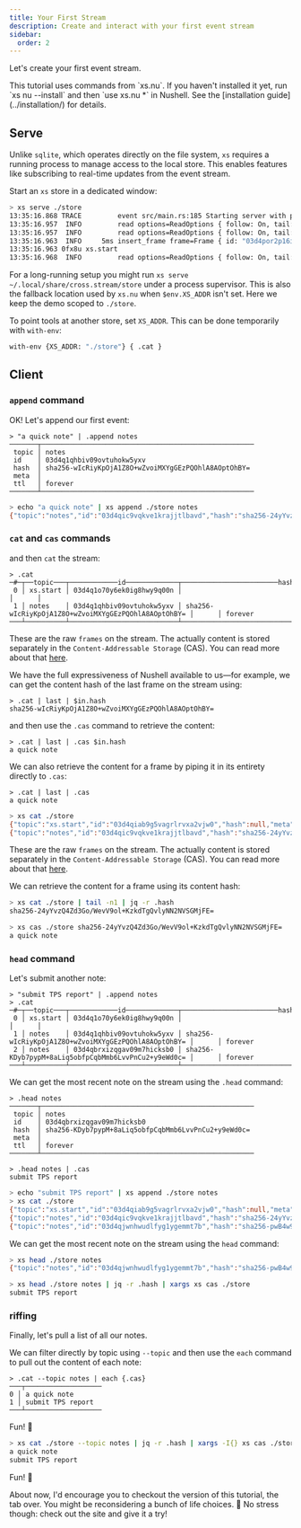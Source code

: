 ```yaml
---
title: Your First Stream
description: Create and interact with your first event stream
sidebar:
  order: 2
---
```




Let's create your first event stream.

<Aside>
This tutorial uses commands from `xs.nu`. If you haven't installed it yet,
run `xs nu --install` and then `use xs.nu *` in Nushell. See the
[installation guide](../installation/) for details.
</Aside>

## Serve

Unlike `sqlite`, which operates directly on the file system, `xs` requires a
running process to manage access to the local store. This enables features like
subscribing to real-time updates from the event stream.

Start an `xs` store in a dedicated window:

```bash withOutput
> xs serve ./store
13:35:16.868 TRACE         event src/main.rs:185 Starting server with path: "./store"                                                                    xs:185
13:35:16.957  INFO         read options=ReadOptions { follow: On, tail: false, last_id: None, limit: None }                                      xs::store:174
13:35:16.957  INFO         read options=ReadOptions { follow: On, tail: true, last_id: None, limit: None }                                       xs::store:174
13:35:16.963  INFO     5ms insert_frame frame=Frame { id: "03d4por2p16i05i81fjy0fx8u", topic: "xs.start", hash: None, meta: None, ttl: None }    xs::store:410
13:35:16.963 0fx8u xs.start
13:35:16.968  INFO         read options=ReadOptions { follow: On, tail: false, last_id: None, limit: None }                                      xs::store:174
```

For a long-running setup you might run `xs serve ~/.local/share/cross.stream/store`
under a process supervisor. This is also the fallback location used by
`xs.nu` when `$env.XS_ADDR` isn't set. Here we keep the demo scoped to `./store`.

To point tools at another store, set `XS_ADDR`. This can be done temporarily with `with-env`:

```bash
with-env {XS_ADDR: "./store"} { .cat }
```

## Client

### `append` command

OK! Let's append our first event:

<Tabs syncKey="shell">

<TabItem label="nushell">

```nushell withOutput
> "a quick note" | .append notes
───────┬─────────────────────────────────────────────────────
 topic │ notes
 id    │ 03d4q1qhbiv09ovtuhokw5yxv
 hash  │ sha256-wIcRiyKpOjA1Z8O+wZvoiMXYgGEzPQOhlA8AOptOhBY=
 meta  │
 ttl   │ forever
───────┴─────────────────────────────────────────────────────
```

</TabItem>

<TabItem label="bash">

```bash withOutput
> echo "a quick note" | xs append ./store notes
{"topic":"notes","id":"03d4qic9vqkve1krajjtlbavd","hash":"sha256-24yYvzQ4Zd3Go/WevV9ol+KzkdTgQvlyNN2NVSGMjFE=","meta":null,"ttl":"forever"}
```

</TabItem>

</Tabs>

### `cat` and `cas` commands

and then `cat` the stream:

<Tabs syncKey="shell">

<TabItem label="nushell">

```nushell withOutput
> .cat
─#─┬──topic───┬────────────id─────────────┬────────────────────────hash─────────────────────────┬─meta─┬───ttl───
 0 │ xs.start │ 03d4q1o70y6ek0ig8hwy9q00n │                                                     │      │
 1 │ notes    │ 03d4q1qhbiv09ovtuhokw5yxv │ sha256-wIcRiyKpOjA1Z8O+wZvoiMXYgGEzPQOhlA8AOptOhBY= │      │ forever
───┴──────────┴───────────────────────────┴─────────────────────────────────────────────────────┴──────┴─────────
```

These are the raw `frames` on the stream. The actually content is stored
separately in the `Content-Addressable Storage` (CAS). You can read more about
that [here](../../reference/architecture/).

We have the full expressiveness of Nushell available to us—for example, we can
get the content hash of the last frame on the stream using:

```nushell withOutput
> .cat | last | $in.hash
sha256-wIcRiyKpOjA1Z8O+wZvoiMXYgGEzPQOhlA8AOptOhBY=
```

and then use the `.cas` command to retrieve the content:

```nushell withOutput
> .cat | last | .cas $in.hash
a quick note
```

We can also retrieve the content for a frame by piping it in its entirety
directly to `.cas`:

```nushell withOutput
> .cat | last | .cas
a quick note
```

</TabItem>

<TabItem label="bash">

```bash withOutput
> xs cat ./store
{"topic":"xs.start","id":"03d4qiab9g5vagrlrvxa2vjw0","hash":null,"meta":null,"ttl":null}
{"topic":"notes","id":"03d4qic9vqkve1krajjtlbavd","hash":"sha256-24yYvzQ4Zd3Go/WevV9ol+KzkdTgQvlyNN2NVSGMjFE=","meta":null,"ttl":"forever"}
```

These are the raw `frames` on the stream. The actually content is stored
separately in the `Content-Addressable Storage` (CAS). You can read more about
that [here](../../reference/architecture/).

We can retrieve the content for a frame using its content hash:

```bash withOutput
> xs cat ./store | tail -n1 | jq -r .hash
sha256-24yYvzQ4Zd3Go/WevV9ol+KzkdTgQvlyNN2NVSGMjFE=
```

```bash withOutput
> xs cas ./store sha256-24yYvzQ4Zd3Go/WevV9ol+KzkdTgQvlyNN2NVSGMjFE=
a quick note
```

</TabItem>

</Tabs>

### `head` command

Let's submit another note:

<Tabs syncKey="shell">

<TabItem label="nushell">

```nushell withOutput
> "submit TPS report" | .append notes
> .cat
─#─┬──topic───┬────────────id─────────────┬────────────────────────hash─────────────────────────┬─meta─┬───ttl───
 0 │ xs.start │ 03d4q1o70y6ek0ig8hwy9q00n │                                                     │      │
 1 │ notes    │ 03d4q1qhbiv09ovtuhokw5yxv │ sha256-wIcRiyKpOjA1Z8O+wZvoiMXYgGEzPQOhlA8AOptOhBY= │      │ forever
 2 │ notes    │ 03d4qbrxizqgav09m7hicksb0 │ sha256-KDyb7pypM+8aLiq5obfpCqbMmb6LvvPnCu2+y9eWd0c= │      │ forever
───┴──────────┴───────────────────────────┴─────────────────────────────────────────────────────┴──────┴─────────
```

We can get the most recent note on the stream using the `.head` command:

```nushell withOutput
> .head notes
───────┬─────────────────────────────────────────────────────
 topic │ notes
 id    │ 03d4qbrxizqgav09m7hicksb0
 hash  │ sha256-KDyb7pypM+8aLiq5obfpCqbMmb6LvvPnCu2+y9eWd0c=
 meta  │
 ttl   │ forever
───────┴─────────────────────────────────────────────────────
```

```nushell withOutput
> .head notes | .cas
submit TPS report
```

</TabItem>

<TabItem label="bash">

```bash withOutput
> echo "submit TPS report" | xs append ./store notes
> xs cat ./store
{"topic":"xs.start","id":"03d4qiab9g5vagrlrvxa2vjw0","hash":null,"meta":null,"ttl":null}
{"topic":"notes","id":"03d4qic9vqkve1krajjtlbavd","hash":"sha256-24yYvzQ4Zd3Go/WevV9ol+KzkdTgQvlyNN2NVSGMjFE=","meta":null,"ttl":"forever"}
{"topic":"notes","id":"03d4qjwnhwudlfyg1ygemmt7b","hash":"sha256-pwB4w9N1v99Uu/96KsKKaIgDMm18QDMOZJsEwCxBtsA=","meta":null,"ttl":"forever"}
```

We can get the most recent note on the stream using the `head` command:

```bash withOutput
> xs head ./store notes
{"topic":"notes","id":"03d4qjwnhwudlfyg1ygemmt7b","hash":"sha256-pwB4w9N1v99Uu/96KsKKaIgDMm18QDMOZJsEwCxBtsA=","meta":null,"ttl":"forever"}
```

```bash withOutput
> xs head ./store notes | jq -r .hash | xargs xs cas ./store
submit TPS report
```

</TabItem>

</Tabs>

### riffing

Finally, let's pull a list of all our notes.

<Tabs syncKey="shell">

<TabItem label="nushell">

We can filter directly by topic using `--topic` and then use the `each` command to pull out the content of each note:

```nushell withOutput
> .cat --topic notes | each {.cas}
───┬───────────────────
0 │ a quick note
1 │ submit TPS report
───┴───────────────────
```

Fun! 🎉

</TabItem>

<TabItem label="bash">

```bash withOutput
> xs cat ./store --topic notes | jq -r .hash | xargs -I{} xs cas ./store {}
a quick note
submit TPS report
```

Fun! 🎉

<Aside type="tip">

About now, I'd encourage you to checkout the <Link to="nu" /> version of this
tutorial, the tab over. You might be reconsidering a bunch of life choices. 🤣
No stress though: check out the <Link to="nu" /> site and give it a try!

</Aside>

</TabItem>

</Tabs>
